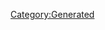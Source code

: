 {{Database/Music/MusicInfo
 |ID=101
 |Cov=102
 |Cd=23
 |Nam=87
 |Div=87
 |Ma=1
 |SerieId=2
 |SerieLogoId=2
 |WavId=102
 |VariationId=0
 |Dsc=87
 |Strt=10
 |ValkyrieBattle=5
 |ValkyrieIntro=9999
 |ValkyrieIntroSky=9999
 |DivaSolo=1
 |DivaMulti=1
 |Exp=1
}}
[[Category:Generated]]
